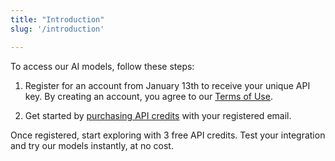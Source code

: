 ```yaml
---
title: "Introduction"
slug: '/introduction'

---
```


To access our AI models, follow these steps:

1. Register for an account from January 13th to receive your unique API key. By creating an account, you agree to our [Terms of Use](https://docs.sumtyme.ai/terms-of-use).

2. Get started by [purchasing API credits](https://buy.stripe.com/eVa6qG94ibPRbUAdQQ) with your registered email.

<Note>Once registered, start exploring with 3 free API credits. Test your integration and try our models instantly, at no cost.</Note>